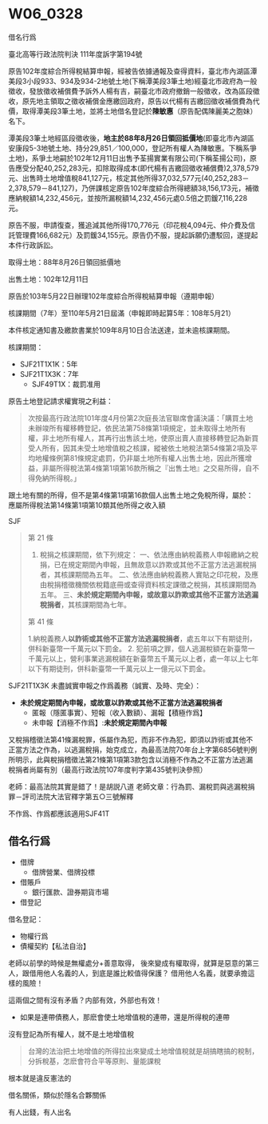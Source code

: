 # W06_0328

借名行爲

臺北高等行政法院判決
111年度訴字第194號

原告102年度綜合所得稅結算申報，經被告依據通報及查得資料，臺北市內湖區潭美段3小段933、934及934-2地號土地(下稱潭美段3筆土地)經臺北市政府為一般徵收，發放徵收補償費予訴外人楊有吉，嗣臺北市政府撤銷一般徵收，改為區段徵收，原先地主領取之徵收補償金應繳回政府，原告以代楊有吉繳回徵收補償費為代價，取得潭美段3筆土地，並將土地借名登記於**陳敏惠**（原告配偶陳麗美之胞妹）名下。

潭美段3筆土地經區段徵收後，**地主於88年8月26日領回抵價地**(即臺北市內湖區安康段5-3地號土地、持分29,851／100,000，登記所有權人為陳敏惠。下稱系爭土地)，系爭土地嗣於102年12月11日出售予荃揚實業有限公司(下稱荃揚公司)，原告應受分配40,252,283元，扣除取得成本(即代楊有吉繳回徵收補償費)2,378,579元、出售時土地增值稅841,127元，核定其他所得37,032,577元(40,252,283－2,378,579－841,127)，乃併課核定原告102年度綜合所得總額38,156,173元，補徵應納稅額14,232,456元，並按所漏稅額14,232,456元處0.5倍之罰鍰7,116,228元。

原告不服，申請復查，獲追減其他所得170,776元（印花稅4,094元、仲介費及信託管理費166,682元）及罰鍰34,155元。原告仍不服，提起訴願仍遭駁回，遂提起本件行政訴訟。

取得土地：88年8月26日領回抵價地

出售土地：102年12月11日

原告於103年5月22日辦理102年度綜合所得稅結算申報（遵期申報）

核課期間（7年）至110年5月21日屆滿（申報即時起算5年：108年5月21）

本件核定通知書及繳款書業於109年8月10日合法送達，並未逾核課期間。

核課期間：

- SJF21T1X1K：5年
- SJF21T1X3K：7年
  - SJF49T1X：裁罰准用


原告土地登記請求權實現之利益：




> 次按最高行政法院101年度4月份第2次庭長法官聯席會議決議：「購買土地未辦竣所有權移轉登記，依民法第758條第1項規定，並未取得土地所有權，非土地所有權人，其再行出售該土地，使原出賣人直接移轉登記為新買受人所有，因其未受土地增值稅之核課，縱被依土地稅法第54條第2項及平均地權條例第81條規定處罰，仍非屬土地所有權人出售土地，因此所獲增益，非屬所得稅法第4條第1項第16款所稱之『出售土地』之交易所得，自不得免納所得稅。」

跟土地有關的所得，但不是第4條第1項第16款個人出售土地之免稅所得，屬於：應屬所得稅法第14條第1項第10類其他所得之收入額

SJF

> 
> 第 21 條
> 
> 1. 稅捐之核課期間，依下列規定：
> 一、依法應由納稅義務人申報繳納之稅捐，已在規定期間內申報，且無故意以詐欺或其他不正當方法逃漏稅捐者，其核課期間為五年。
> 二、依法應由納稅義務人實貼之印花稅，及應由稅捐稽徵機關依稅籍底冊或查得資料核定課徵之稅捐，其核課期間為五年。
> 三、**未於規定期間內申報，或故意以詐欺或其他不正當方法逃漏稅捐者**，其核課期間為七年。
>
> 第 41 條
> 
> 1.納稅義務人**以詐術或其他不正當方法逃漏稅捐者**，處五年以下有期徒刑，併科新臺幣一千萬元以下罰金。
> 2. 犯前項之罪，個人逃漏稅額在新臺幣一千萬元以上，營利事業逃漏稅額在新臺幣五千萬元以上者，處一年以上七年以下有期徒刑，併科新臺幣一千萬元以上一億元以下罰金。
> 

SJF21T1X3K 未盡誠實申報之作爲義務（誠實、及時、完全）：

- **未於規定期間內申報，或故意以詐欺或其他不正當方法逃漏稅捐者**
  - 匿報（隱匿事實）、短報（收入數額）、漏報【積極作爲】
  - 未申報【消極不作爲】:**未於規定期間內申報**

又稅捐稽徵法第41條漏稅罪，係屬作為犯，而非不作為犯，即須以詐術或其他不正當方法之作為，以逃漏稅捐，始克成立，為最高法院70年台上字第6856號判例所明示，此與稅捐稽徵法第21條第1項第3款包含以消極不作為之不正當方法逃漏稅捐者尚屬有別（最高行政法院107年度判字第435號判決參照）

老師：最高法院其實是錯了！是胡説八道
老師文章：行為罰、漏稅罰與逃漏稅捐罪－評司法院大法官釋字第五○三號解釋


不作爲、作爲都應該適用SJF41T

## 借名行爲

- 借牌
  - 借牌營業、借牌投標
- 借賬戶
  - 銀行匯款、證券期貨市場
- 借登記
  

借名登記：

- 物權行爲
- 債權契約【私法自治】

老師以前學的時候是無權處分+善意取得，
後來變成有權取得，就算是惡意的第三人，跟借用他人名義的人，到底是誰比較值得保護？
借用他人名義，就要承擔這樣的風險！

這兩個之間有沒有矛盾？内部有效，外部也有效！


- 如果是連帶債務人，那麽會使土地增值稅的連帶，還是所得稅的連帶

沒有登記為所有權人，就不是土地增值稅

> 台灣的法治把土地增值的所得拉出來變成土地增值稅就是胡搞瞎搞的稅制，
> 分拆稅基，怎麽會符合平等原則、量能課稅


根本就是違反憲法的


借名關係，類似於隱名合夥關係

有人出錢，有人出名


